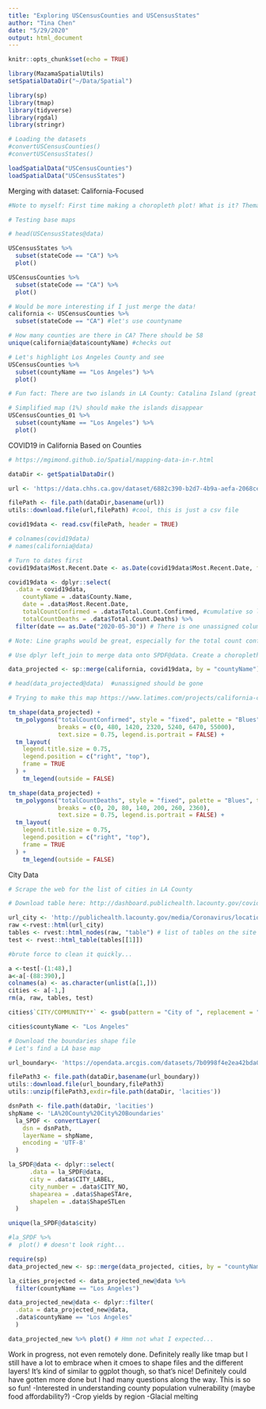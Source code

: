 ```yaml
---
title: "Exploring USCensusCounties and USCensusStates"
author: "Tina Chen"
date: "5/29/2020"
output: html_document
---
```


```r
knitr::opts_chunk$set(echo = TRUE)

library(MazamaSpatialUtils)
setSpatialDataDir("~/Data/Spatial")

library(sp)
library(tmap)
library(tidyverse)
library(rgdal)
library(stringr)

# Loading the datasets 
#convertUSCensusCounties()
#convertUSCensusStates()

loadSpatialData("USCensusCounties")
loadSpatialData("USCensusStates")
```


Merging with dataset: California-Focused
```r
#Note to myself: First time making a choropleth plot! What is it? Thematic maps that are used to represent statistical data through various shading patterns. 

# Testing base maps

# head(USCensusStates@data)

USCensusStates %>% 
  subset(stateCode == "CA") %>% 
  plot()

USCensusCounties %>% 
  subset(stateCode == "CA") %>% 
  plot()

# Would be more interesting if I just merge the data!
california <- USCensusCounties %>% 
  subset(stateCode == "CA") #let's use countyname

# How many counties are there in CA? There should be 58
unique(california@data$countyName) #checks out 

# Let's highlight Los Angeles County and see
USCensusCounties %>% 
  subset(countyName == "Los Angeles") %>% 
  plot()

# Fun fact: There are two islands in LA County: Catalina Island (great for diving) and San Clemente Island.

# Simplified map (1%) should make the islands disappear
USCensusCounties_01 %>% 
  subset(countyName == "Los Angeles") %>% 
  plot() 
```


COVID19 in California Based on Counties 
```r
# https://mgimond.github.io/Spatial/mapping-data-in-r.html

dataDir <- getSpatialDataDir()

url <- 'https://data.chhs.ca.gov/dataset/6882c390-b2d7-4b9a-aefa-2068cee63e47/resource/6cd8d424-dfaa-4bdd-9410-a3d656e1176e/download/covid19data.csv'

filePath <- file.path(dataDir,basename(url))
utils::download.file(url,filePath) #cool, this is just a csv file 

covid19data <- read.csv(filePath, header = TRUE) 

# colnames(covid19data)
# names(california@data)

# Turn to dates first
covid19data$Most.Recent.Date <- as.Date(covid19data$Most.Recent.Date, format = "%m/%d/%y")

covid19data <- dplyr::select(
  .data = covid19data,
    countyName = .data$County.Name,
    date = .data$Most.Recent.Date, 
    totalCountConfirmed = .data$Total.Count.Confirmed, #cumulative so let's select most recent 
    totalCountDeaths = .data$Total.Count.Deaths) %>% 
  filter(date == as.Date("2020-05-30")) # There is one unassigned column 

# Note: Line graphs would be great, especially for the total count confirmed and total count deaths! 

# Use dplyr left_join to merge data onto SPDF@data. Create a choropleth plot. Update: When using that, it turned it into a data frame. Let's try merge.

data_projected <- sp::merge(california, covid19data, by = "countyName")

# head(data_projected@data)  #unassigned should be gone

# Trying to make this map https://www.latimes.com/projects/california-coronavirus-cases-tracking-outbreak/

tm_shape(data_projected) +
  tm_polygons("totalCountConfirmed", style = "fixed", palette = "Blues", title = "Confirmed Cases",
              breaks = c(0, 480, 1420, 2320, 5240, 6470, 55000),
              text.size = 0.75, legend.is.portrait = FALSE) +
  tm_layout(
    legend.title.size = 0.75,
    legend.position = c("right", "top"),
    frame = TRUE
  ) +
    tm_legend(outside = FALSE) 

tm_shape(data_projected) +
  tm_polygons("totalCountDeaths", style = "fixed", palette = "Blues", title = "Confirmed Death Cases",
              breaks = c(0, 20, 80, 140, 200, 260, 2360),
              text.size = 0.75, legend.is.portrait = FALSE) +
  tm_layout(
    legend.title.size = 0.75,
    legend.position = c("right", "top"),
    frame = TRUE
  ) +
    tm_legend(outside = FALSE) 
```


City Data
```r
# Scrape the web for the list of cities in LA County 

# Download table here: http://dashboard.publichealth.lacounty.gov/covid19_surveillance_dashboard/

url_city <- 'http://publichealth.lacounty.gov/media/Coronavirus/locations.htm'
raw <-rvest::html(url_city)
tables <- rvest::html_nodes(raw, "table") # list of tables on the site
test <- rvest::html_table(tables[[1]])

#brute force to clean it quickly...

a <-test[-(1:48),]
a<-a[-(88:390),]
colnames(a) <- as.character(unlist(a[1,]))
cities <- a[-1,]
rm(a, raw, tables, test)

cities$`CITY/COMMUNITY**` <- gsub(pattern = "City of ", replacement = "", cities$`CITY/COMMUNITY**`)

cities$countyName <- "Los Angeles"

# Download the boundaries shape file 
# Let's find a LA base map 

url_boundary<- 'https://opendata.arcgis.com/datasets/7b0998f4e2ea42bda0068afc8eeaf904_19.zip'

filePath3 <- file.path(dataDir,basename(url_boundary))
utils::download.file(url_boundary,filePath3) 
utils::unzip(filePath3,exdir=file.path(dataDir, 'lacities'))

dsnPath <- file.path(dataDir, 'lacities')
shpName <- 'LA%20County%20City%20Boundaries'
  la_SPDF <- convertLayer(
    dsn = dsnPath, 
    layerName = shpName, 
    encoding = 'UTF-8'
  )

la_SPDF@data <- dplyr::select(
      .data = la_SPDF@data,
      city = .data$CITY_LABEL,
      city_number = .data$CITY_NO,
      shapearea = .data$ShapeSTAre,
      shapelen = .data$ShapeSTLen
  )

unique(la_SPDF@data$city) 

#la_SPDF %>% 
#  plot() # doesn't look right... 

require(sp)
data_projected_new <- sp::merge(data_projected, cities, by = "countyName",duplicateGeoms = TRUE) 

la_cities_projected <- data_projected_new@data %>% 
  filter(countyName == "Los Angeles")

data_projected_new@data <- dplyr::filter(
  .data = data_projected_new@data,
  .data$countyName == "Los Angeles"
  )

data_projected_new %>% plot() # Hmm not what I expected... 

```


Work in progress, not even remotely done. Definitely really like tmap but I still have a lot to embrace when it cmoes to shape files and the different layers! It's kind of similar to ggplot though, so that's nice! Definitely could have gotten more done but I had many questions along the way. This is so so fun!
-Interested in understanding county population vulnerability (maybe food affordability?)
-Crop yields by region
-Glacial melting 
